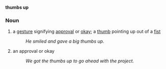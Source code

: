 '''thumbs up'''
===Noun===
# a [[gesture]] signifying [[approve|approval]] or [[okay]]; a [[thumb]] pointing up out of a [[fist]]
#:''He smiled and gave a big thumbs up.''
# an approval or okay
#:''We got the thumbs up to go ahead with the project.''